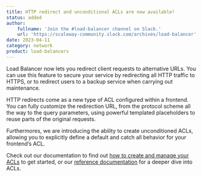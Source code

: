 ```yaml
---
title: HTTP redirect and unconditional ACLs are now available!
status: added
author:
    fullname: 'Join the #load-balancer channel on Slack.'
    url: 'https://scaleway-community.slack.com/archives/load-balancer'
date: 2023-04-11
category: network
product: load-balancers
---
```


Load Balancer now lets you redirect client requests to alternative URLs. You can use this feature to secure your service by redirecting all HTTP traffic to HTTPS, or to redirect users to a backup service when carrying out maintenance.

HTTP redirects come as a new type of ACL configured within a frontend. You can fully customize the redirection URL, from the protocol scheme all the way to the query parameters, using powerful templated placeholders to reuse parts of the original requests.

Furthermores, we are introducing the ability to create unconditioned ACLs, allowing you to explicitly define a default and catch all behavior for your frontend’s ACL.

Check out our documentation to find out [how to create and manage your ACLs](/network/load-balancer/how-to/create-manage-acls/) to get started, or our [reference documentation](/network/load-balancer/reference-content/acls/) for a deeper dive into ACLs.

